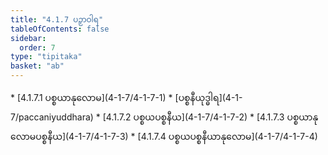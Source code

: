 ```yaml
---
title: "4.1.7 ပဉှာဝါရ"
tableOfContents: false
sidebar:
  order: 7
type: "tipitaka"
basket: "ab"
---
```



<DynamicBreadcrumb />



<TableOfContents>
* [4.1.7.1 ပစ္စယာနုလောမ](4-1-7/4-1-7-1)
* [ပစ္စနီယုဒ္ဓါရ](4-1-7/paccaniyuddhara)
* [4.1.7.2 ပစ္စယပစ္စနီယ](4-1-7/4-1-7-2)
* [4.1.7.3 ပစ္စယာနုလောမပစ္စနီယ](4-1-7/4-1-7-3)
* [4.1.7.4 ပစ္စယပစ္စနီယာနုလောမ](4-1-7/4-1-7-4)
</TableOfContents>